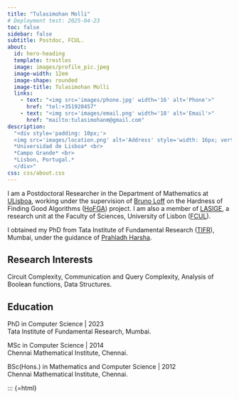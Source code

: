 ```yaml
---
title: "Tulasimohan Molli"
# Deployment test: 2025-04-23
toc: false
sidebar: false
subtitle: Postdoc, FCUL.
about:
  id: hero-heading
  template: trestles
  image: images/profile_pic.jpeg
  image-width: 12em 
  image-shape: rounded
  image-title: Tulasimohan Molli
  links:
    - text: "<img src='images/phone.jpg' width='16' alt='Phone'>"
      href: "tel:+351920457" 
    - text: "<img src='images/email.png' width='18' alt='Email'>"
      href: "mailto:tulasimohanm@gmail.com"
description: 
  "<div style='padding: 10px;'>
  <img src='images/location.png' alt='Address' style='width: 16px; vertical-align: middle;'> *C 6.2.36* <br> 
  *Universidad de Lisboa* <br>
  *Campo Grande* <br>
  *Lisbon, Portugal.*
  </div>"
css: css/about.css
---
```


::: {#hero-heading}
I am a Postdoctoral Researcher in the Department of Mathematics at [ULisboa](https://www.ulisboa.pt/), working under the supervision of [Bruno Loff](https://brunoloff.wordpress.com/) on the Hardness of Finding Good Algorithms ([HoFGA](https://brunoloff.wordpress.com/hofga/)) project. I am also a member of [LASIGE](https://lasige.pt/), a research unit at the Faculty of Sciences, University of Lisbon ([FCUL](https://ciencias.ulisboa.pt/)).

I obtained my PhD from Tata Institute of Fundamental Research ([TIFR](https://www.tifr.res.in/)), Mumbai, under the guidance of [Prahladh Harsha](https://www.tcs.tifr.res.in/~prahladh/).

<!-- I earned my Bachelor's and Master's degrees from Chennai Mathematical Institute (CMI), during which I also attended courses at the Institute of Mathematical Sciences (IMSc), Chennai. For my Master's project, I collaborated with Srikanth Srinivasan at IIT Bombay and completed a qualifier project under the guidance of Arkadev Chattopadhyay at TIFR. -->

## Research Interests

Circuit Complexity, Communication and Query Complexity, Analysis of Boolean functions, Data Structures.

## Education

PhD in Computer Science \| 2023 </br> Tata Institute of Fundamental Research, Mumbai.

MSc in Computer Science \| 2014 </br> Chennai Mathematical Institute, Chennai.

BSc(Hons.) in Mathematics and Computer Science \| 2012 </br> Chennai Mathematical Institute, Chennai.
:::

<!-- Properly closing the unclosed fenced div to resolve the warning -->

::: {=html}
<meta name="description" content="Welcome to the official homepage of Tulasimohan Molli. Explore research, publications, teaching resources, and more.">

<meta name="keywords" content="Tulasimohan Molli, Research, Publications, Teaching, Personal Website, Academic, Homepage">

<meta name="author" content="Tulasimohan Molli">

<meta name="robots" content="index, follow">

<meta property="og:title" content="Tulasimohan Molli - Official Homepage">

<meta property="og:description" content="Explore the personal website of Tulasimohan Molli, featuring research, publications, and teaching resources.">

<meta property="og:type" content="website">

<meta property="og:url" content="https://tulasimohan.github.iQuarto-Homepage">

<meta property="og:image" content="https://tulasimohan.github.io/Quarto-Homepage/images/profile_pic.jpeg">

<meta name="twitter:card" content="summary_large_image">

<meta name="twitter:title" content="Tulasimohan Molli - Official Homepage">

<meta name="twitter:description" content="Explore the personal website of Tulasimohan Molli, featuring research, publications, and teaching resources.">

<meta name="twitter:image" content="https://tulasimohan.github.io/Quarto-Homepage/images/profile_pic.jpeg">

<meta name="google-site-verification" content="aY5AuegUT_-X7IlwVNTnqV_wTZoXat2onobqZlKEcrM" />

